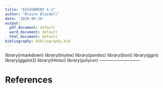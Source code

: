 ```yaml
---
title: "ASSIGNMENT 4.1"
author: "Blaine Blasdell"
date: '2020-06-28'
output:
  pdf_document: default
  word_document: default
  html_document: default
bibliography: bibliography.bib
---
```

library(rmarkdown)
library(tinytex)
library(pandoc)
library(boot)
library(ggm)
library(ggplot2)
library(Hmisc)
library(polycor)
-----------------------------


# References